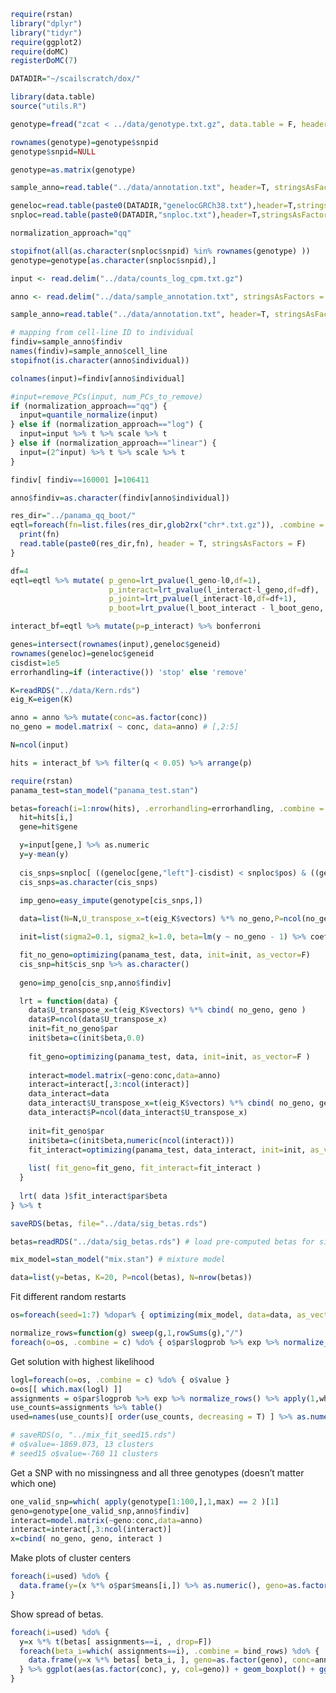 
```r
require(rstan)
library("dplyr")
library("tidyr")
require(ggplot2)
require(doMC)
registerDoMC(7)
```

```r
DATADIR="~/scailscratch/dox/"

library(data.table)
source("utils.R")

genotype=fread("zcat < ../data/genotype.txt.gz", data.table = F, header = T)

rownames(genotype)=genotype$snpid
genotype$snpid=NULL

genotype=as.matrix(genotype)

sample_anno=read.table("../data/annotation.txt", header=T, stringsAsFactors = F)

geneloc=read.table(paste0(DATADIR,"genelocGRCh38.txt"),header=T,stringsAsFactors = F)
snploc=read.table(paste0(DATADIR,"snploc.txt"),header=T,stringsAsFactors = F)

normalization_approach="qq"

stopifnot(all(as.character(snploc$snpid) %in% rownames(genotype) ))
genotype=genotype[as.character(snploc$snpid),]

input <- read.delim("../data/counts_log_cpm.txt.gz")

anno <- read.delim("../data/sample_annotation.txt", stringsAsFactors = F)

sample_anno=read.table("../data/annotation.txt", header=T, stringsAsFactors = F)

# mapping from cell-line ID to individual
findiv=sample_anno$findiv
names(findiv)=sample_anno$cell_line
stopifnot(is.character(anno$individual))

colnames(input)=findiv[anno$individual]

#input=remove_PCs(input, num_PCs_to_remove)
if (normalization_approach=="qq") {
  input=quantile_normalize(input)
} else if (normalization_approach=="log") {
  input=input %>% t %>% scale %>% t
} else if (normalization_approach=="linear") {
  input=(2^input) %>% t %>% scale %>% t
}

findiv[ findiv==160001 ]=106411

anno$findiv=as.character(findiv[anno$individual])
```

```r
res_dir="../panama_qq_boot/"
eqtl=foreach(fn=list.files(res_dir,glob2rx("chr*.txt.gz")), .combine = bind_rows) %do% {
  print(fn)
  read.table(paste0(res_dir,fn), header = T, stringsAsFactors = F)
}

df=4
eqtl=eqtl %>% mutate( p_geno=lrt_pvalue(l_geno-l0,df=1),
                      p_interact=lrt_pvalue(l_interact-l_geno,df=df), 
                      p_joint=lrt_pvalue(l_interact-l0,df=df+1),
                      p_boot=lrt_pvalue(l_boot_interact - l_boot_geno, df ) )

interact_bf=eqtl %>% mutate(p=p_interact) %>% bonferroni
```

```r

genes=intersect(rownames(input),geneloc$geneid)
rownames(geneloc)=geneloc$geneid
cisdist=1e5
errorhandling=if (interactive()) 'stop' else 'remove'

K=readRDS("../data/Kern.rds")
eig_K=eigen(K)

anno = anno %>% mutate(conc=as.factor(conc))
no_geno = model.matrix( ~ conc, data=anno) # [,2:5]

N=ncol(input)

hits = interact_bf %>% filter(q < 0.05) %>% arrange(p)
```

```r

require(rstan)
panama_test=stan_model("panama_test.stan")

betas=foreach(i=1:nrow(hits), .errorhandling=errorhandling, .combine = cbind) %dopar% {
  hit=hits[i,]
  gene=hit$gene

  y=input[gene,] %>% as.numeric
  y=y-mean(y)
  
  cis_snps=snploc[ ((geneloc[gene,"left"]-cisdist) < snploc$pos) & ((geneloc[gene,"right"]+cisdist) > snploc$pos), "snpid" ]
  cis_snps=as.character(cis_snps)

  imp_geno=easy_impute(genotype[cis_snps,])
  
  data=list(N=N,U_transpose_x=t(eig_K$vectors) %*% no_geno,P=ncol(no_geno), U_transpose_y=t(eig_K$vectors) %*% y %>% as.numeric, lambda=eig_K$values)

  init=list(sigma2=0.1, sigma2_k=1.0, beta=lm(y ~ no_geno - 1) %>% coef )

  fit_no_geno=optimizing(panama_test, data, init=init, as_vector=F)
  cis_snp=hit$cis_snp %>% as.character()
  
  geno=imp_geno[cis_snp,anno$findiv]

  lrt = function(data) {
    data$U_transpose_x=t(eig_K$vectors) %*% cbind( no_geno, geno )
    data$P=ncol(data$U_transpose_x)
    init=fit_no_geno$par
    init$beta=c(init$beta,0.0)
    
    fit_geno=optimizing(panama_test, data, init=init, as_vector=F )
    
    interact=model.matrix(~geno:conc,data=anno)
    interact=interact[,3:ncol(interact)]
    data_interact=data
    data_interact$U_transpose_x=t(eig_K$vectors) %*% cbind( no_geno, geno, interact )
    data_interact$P=ncol(data_interact$U_transpose_x)
  
    init=fit_geno$par
    init$beta=c(init$beta,numeric(ncol(interact)))
    fit_interact=optimizing(panama_test, data_interact, init=init, as_vector=F)
    
    list( fit_geno=fit_geno, fit_interact=fit_interact )
  }
    
  lrt( data )$fit_interact$par$beta
} %>% t

saveRDS(betas, file="../data/sig_betas.rds")
```

```r
betas=readRDS("../data/sig_betas.rds") # load pre-computed betas for significant hits

mix_model=stan_model("mix.stan") # mixture model

data=list(y=betas, K=20, P=ncol(betas), N=nrow(betas)) 
```

Fit different random restarts
```r
os=foreach(seed=1:7) %dopar% { optimizing(mix_model, data=data, as_vector=F, seed=21+seed) }

normalize_rows=function(g) sweep(g,1,rowSums(g),"/")
foreach(o=os, .combine = c) %do% { o$par$logprob %>% exp %>% normalize_rows() %>% apply(1,which.max) %>% unique() %>% length() } # how many clusters used
```

Get solution with highest likelihood
```r
logl=foreach(o=os, .combine = c) %do% { o$value }
o=os[[ which.max(logl) ]] 
assignments = o$par$logprob %>% exp %>% normalize_rows() %>% apply(1,which.max)
use_counts=assignments %>% table()
used=names(use_counts)[ order(use_counts, decreasing = T) ] %>% as.numeric()

# saveRDS(o, "../mix_fit_seed15.rds") 
# o$value=-1869.073, 13 clusters
# seed15 o$value=-760 11 clusters
```

Get a SNP with no missingness and all three genotypes (doesn't matter which one)
```r
one_valid_snp=which( apply(genotype[1:100,],1,max) == 2 )[1]
geno=genotype[one_valid_snp,anno$findiv]
interact=model.matrix(~geno:conc,data=anno)
interact=interact[,3:ncol(interact)]
x=cbind( no_geno, geno, interact )
```

Make plots of cluster centers
```r
foreach(i=used) %do% {
  data.frame(y=(x %*% o$par$means[i,]) %>% as.numeric(), geno=as.factor(geno), conc=anno$conc) %>% filter(!is.na(geno)) %>% ggplot(aes(as.factor(conc), y, col=geno)) + geom_boxplot() + ggtitle(paste("Cluster:",i," (",use_counts[as.character(i)],")")) + ylab("Expression") + xlab("Dox concentration") + theme_bw(base_size=16) 
}
```

Show spread of betas. 
```r
foreach(i=used) %do% {
  y=x %*% t(betas[ assignments==i, , drop=F])
  foreach(beta_i=which( assignments==i), .combine = bind_rows) %do% {
    data.frame(y=x %*% betas[ beta_i, ], geno=as.factor(geno), conc=anno$conc)  %>% distinct()
  } %>% ggplot(aes(as.factor(conc), y, col=geno)) + geom_boxplot() + ggtitle(paste("Cluster:",i," (",use_counts[as.character(i)],")")) + ylab("Expression") + xlab("Dox concentration") + theme_bw(base_size=16) 
}
```